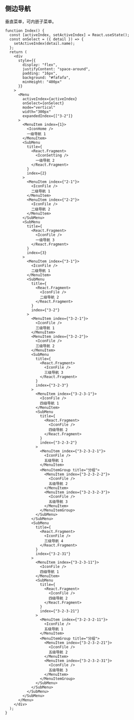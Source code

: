 ## 侧边导航

垂直菜单，可内嵌子菜单。

```tsx live=true
function Index() {
  const [activeIndex, setActiveIndex] = React.useState();
  const onSelect = ({ detail }) => {
    setActiveIndex(detail.name);
  };
  return (
    <div
      style={{
        display: "flex",
        justifyContent: "space-around",
        padding: "16px",
        background: "#fafafa",
        minHeight: "400px"
      }}
    >
      <Menu
        activeIndex={activeIndex}
        onSelect={onSelect}
        mode="vertical"
        width="300px"
        expandedIndex={["3-2"]}
      >
        <MenuItem index={1}>
          <IconHome />
          一级导航 1
        </MenuItem>
        <SubMenu
          title={
            <React.Fragment>
              <IconSetting />
              一级导航 2
            </React.Fragment>
          }
          index={2}
        >
          <MenuItem index={"2-1"}>
            <IconFile />
            二级导航 1
          </MenuItem>
          <MenuItem index={"2-2"}>
            <IconFile />
            二级导航 2
          </MenuItem>
        </SubMenu>
        <SubMenu
          title={
            <React.Fragment>
              <IconFile />
              一级导航 3
            </React.Fragment>
          }
          index={3}
        >
          <MenuItem index={"3-1"}>
            <IconFile />
            二级导航 1
          </MenuItem>
          <SubMenu
            title={
              <React.Fragment>
                <IconFile />
                二级导航 2
              </React.Fragment>
            }
            index={"3-2"}
          >
            <MenuItem index={"3-2-1"}>
              <IconFile />
              三级导航 1
            </MenuItem>
            <MenuItem index={"3-2-2"}>
              <IconFile />
              三级导航 2
            </MenuItem>
            <SubMenu
              title={
                <React.Fragment>
                  <IconFile />
                  三级导航 3
                </React.Fragment>
              }
              index={"3-2-3"}
            >
              <MenuItem index={"3-2-3-1"}>
                <IconFile />
                四级导航 1
              </MenuItem>
              <SubMenu
                title={
                  <React.Fragment>
                    <IconFile />
                    四级导航 2
                  </React.Fragment>
                }
                index={"3-2-3-2"}
              >
                <MenuItem index={"3-2-3-2-1"}>
                  <IconFile />
                  五级导航 1
                </MenuItem>
                <MenuItemGroup title="分组">
                  <MenuItem index={"3-2-3-2-2"}>
                    <IconFile />
                    五级导航 2
                  </MenuItem>
                  <MenuItem index={"3-2-3-2-3"}>
                    <IconFile />
                    五级导航 3
                  </MenuItem>
                </MenuItemGroup>
              </SubMenu>
            </SubMenu>
            <SubMenu
              title={
                <React.Fragment>
                  <IconFile />
                  三级导航 4
                </React.Fragment>
              }
              index={"3-2-31"}
            >
              <MenuItem index={"3-2-3-11"}>
                <IconFile />
                四级导航 1
              </MenuItem>
              <SubMenu
                title={
                  <React.Fragment>
                    <IconFile />
                    四级导航 2
                  </React.Fragment>
                }
                index={"3-2-3-21"}
              >
                <MenuItem index={"3-2-3-2-11"}>
                  <IconFile />
                  五级导航 1
                </MenuItem>
                <MenuItemGroup title="分组">
                  <MenuItem index={"3-2-3-2-21"}>
                    <IconFile />
                    五级导航 2
                  </MenuItem>
                  <MenuItem index={"3-2-3-2-31"}>
                    <IconFile />
                    五级导航 3
                  </MenuItem>
                </MenuItemGroup>
              </SubMenu>
            </SubMenu>
          </SubMenu>
        </SubMenu>
      </Menu>
    </div>
  );
}
```
